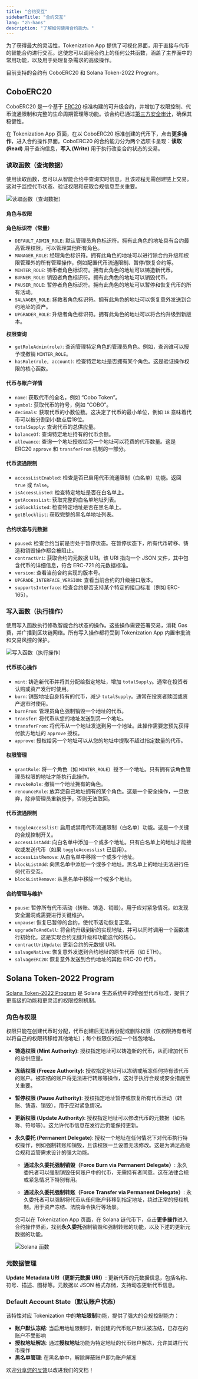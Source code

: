 ```yaml
---
title: "合约交互"
sidebarTitle: "合约交互"
lang: "zh-hans"
description: "了解如何使用合约能力。"
---
```


为了获得最大的灵活性，Tokenization App 提供了可视化界面，用于直接与代币的智能合约进行交互。这使您可以调用合约上的任何公共函数，涵盖了主界面中的常用功能，以及用于处理复杂需求的高级操作。

目前支持的合约有 CoboERC20 和 Solana Token-2022 Program。

## CoboERC20

CoboERC20 是一个基于 [ERC20](https://docs.openzeppelin.com/contracts/5.x/erc20) 标准构建的可升级合约，并增加了权限控制、代币流通限制和完整的生命周期管理等功能。该合约已通过[第三方安全审计](https://d.cobo.com/public/documents/blocksec_CoboTokenization_v1.0-signed.pdf)，确保其稳健性。

在 Tokenization App 页面，在以 CoboERC20 标准创建的代币下，点击**更多操作**，进入合约操作界面。CoboERC20 的合约能力分为两个选项卡呈现：**读取 (Read)** 用于查询信息，**写入 (Write)** 用于执行改变合约状态的交易。

### 读取函数（查询数据）

使用读取函数，您可以从智能合约中查询实时信息，且该过程无需创建链上交易。这对于监控代币状态、验证权限和获取合规信息至关重要。

<img src="/cn/images/portal-apps/tokenization/function-read.png" className="screenshot_modal" alt="读取函数（查询数据）"/>

#### 角色与权限
**角色标识符（常量）**
- `DEFAULT_ADMIN_ROLE`: 默认管理员角色标识符。拥有此角色的地址具有合约最高管理权限，可以管理其他所有角色。
- `MANAGER_ROLE`: 经理角色标识符。拥有此角色的地址可以进行除合约升级和权限管理外的所有管理操作，例如配置代币流通限制、暂停/恢复合约等。
- `MINTER_ROLE`: 铸币者角色标识符。拥有此角色的地址可以铸造新代币。
- `BURNER_ROLE`: 销毁者角色标识符。拥有此角色的地址可以销毁代币。
- `PAUSER_ROLE`: 暂停者角色标识符。拥有此角色的地址可以暂停和恢复代币的所有活动。
- `SALVAGER_ROLE`: 拯救者角色标识符。拥有此角色的地址可以恢复意外发送到合约地址的资产。
- `UPGRADER_ROLE`: 升级者角色标识符。拥有此角色的地址可以将合约升级到新版本。

**权限查询**
- `getRoleAdmin(role)`: 查询管理特定角色的管理员角色。例如，查询谁可以授予或撤销 `MINTER_ROLE`。
- `hasRole(role, account)`: 检查特定地址是否拥有某个角色。这是验证操作权限的核心函数。

#### 代币与账户详情
- `name`: 获取代币的全名，例如 “Cobo Token”。
- `symbol`: 获取代币的符号，例如 “COBO”。
- `decimals`: 获取代币的小数位数。这决定了代币的最小单位，例如 `18` 意味着代币可以被分割到小数点后18位。
- `totalSupply`: 查询代币的总供应量。
- `balanceOf`: 查询特定地址持有的代币余额。
- `allowance`: 查询一个地址授权给另一个地址可以花费的代币数量。这是 ERC20 `approve` 和 `transferFrom` 机制的一部分。

#### 代币流通限制
- `accessListEnabled`: 检查是否已启用代币流通限制（白名单）功能。返回 `true` 或 `false`。
- `isAccessListed`: 检查特定地址是否在白名单上。
- `getAccessList`: 获取完整的白名单地址列表。
- `isBlocklisted`: 检查特定地址是否在黑名单上。
- `getBlocklist`: 获取完整的黑名单地址列表。

#### 合约状态与元数据
- `paused`: 检查合约当前是否处于暂停状态。在暂停状态下，所有代币转移、铸造和销毁操作都会被阻止。
- `contractUri`: 获取合约的元数据 URI。该 URI 指向一个 JSON 文件，其中包含代币的详细信息，符合 ERC-721 的元数据标准。
- `version`: 查看当前合约实现的版本号。
- `UPGRADE_INTERFACE_VERSION`: 查看当前合约的升级接口版本。
- `supportsInterface`: 检查合约是否支持某个特定的接口标准（例如 ERC-165）。

### 写入函数（执行操作）

使用写入函数执行修改智能合约状态的操作。这些操作需要签署交易，消耗 Gas 费，并广播到区块链网络。所有写入操作都将受到 Tokenization App 内置审批流和交易风控的保护。

<img src="/cn/images/portal-apps/tokenization/function-write.png" className="screenshot_modal" alt="写入函数（执行操作）"/>

#### 代币核心操作
- `mint`: 铸造新代币并将其分配给指定地址，增加 `totalSupply`。通常在投资者认购或资产发行时使用。
- `burn`: 销毁地址自身持有的代币，减少 `totalSupply`。通常在投资者赎回或资产退市时使用。
- `burnFrom`: 管理员角色强制销毁一个地址的代币。
- `transfer`: 将代币从您的地址发送到另一个地址。
- `transferFrom`: 将代币从一个地址发送到另一个地址。此操作需要您预先获得付款方地址的 `approve` 授权。
- `approve`: 授权给另一个地址可以从您的地址中提取不超过指定数量的代币。

#### 权限管理
- `grantRole`: 将一个角色（如 `MINTER_ROLE`）授予一个地址。只有拥有该角色管理员权限的地址才能执行此操作。
- `revokeRole`: 撤销一个地址拥有的角色。
- `renounceRole`: 放弃您自己地址拥有的某个角色。这是一个安全操作，一旦放弃，除非管理员重新授予，否则无法取回。

#### 代币流通限制
- `toggleAccesslist`: 启用或禁用代币流通限制（白名单）功能。这是一个关键的合规控制开关。
- `accessListAdd`: 向白名单中添加一个或多个地址。只有白名单上的地址才能接收或发送代币（如果 `toggleAccesslist` 已启用）。
- `accessListRemove`: 从白名单中移除一个或多个地址。
- `blockListAdd`: 向黑名单中添加一个或多个地址。黑名单上的地址无法进行任何代币交互。
- `blockListRemove`: 从黑名单中移除一个或多个地址。

#### 合约管理与维护
- `pause`: 暂停所有代币活动（转账、铸造、销毁）。用于应对紧急情况，如发现安全漏洞或需要进行关键维护。
- `unpause`: 恢复已暂停的合约，使代币活动恢复正常。
- `upgradeToAndCall`: 将合约升级到新的实现地址，并可以同时调用一个函数进行初始化。这是实现合约无缝升级和功能迭代的核心。
- `contractUriUpdate`: 更新合约的元数据 URI。
- `salvageNative`: 恢复意外发送到合约地址的原生代币（如 ETH）。
- `salvageERC20`: 恢复意外发送到合约地址的其他 ERC-20 代币。

## Solana Token-2022 Program

[Solana Token-2022 Program](https://www.solana-program.com/docs/token-2022) 是 Solana 生态系统中的增强型代币标准，提供了更高级的功能和更灵活的权限控制机制。

### 角色与权限

权限只能在创建代币时分配，代币创建后无法再分配或删除权限（仅权限持有者可以将自己的权限转移给其他地址）；每个权限仅对应一个钱包地址。
- **铸造权限 (Mint Authority)**: 授权指定地址可以铸造新的代币，从而增加代币的总供应量。
- **冻结权限 (Freeze Authority)**: 授权指定地址可以冻结或解冻任何持有该代币的账户。被冻结的账户将无法进行转账等操作，这对于执行合规或安全措施至关重要。
- **暂停权限 (Pause Authority)**: 授权指定地址暂停或恢复所有代币活动（转账、铸造、销毁），用于应对紧急情况。
- **更新权限 (Update Authority)**: 授权指定地址可以修改代币的元数据（如名称、符号等）。这允许代币信息在发行后仍能保持更新。
- **永久委托 (Permanent Delegate)**: 授权一个地址在任何情况下对代币执行特权操作，例如强制转账和销毁，且该权限一旦设置无法修改。这是为满足高级合规和监管需求设计的强大功能。

    - **通过永久委托强制销毁（Force Burn via Permanent Delegate）**: 永久委托者可以强制销毁任何账户中的代币，无需持有者同意。这在法律合规或紧急情况下特别有用。

    - **通过永久委托强制转账（Force Transfer via Permanent Delegate）**: 永久委托者可以强制将代币从任何账户转移到指定地址，绕过正常的授权机制。用于资产冻结、法院命令执行等场景。

    <Note>您可以在 Tokenization App 页面，在 Solana 链代币下，点击**更多操作**进入合约操作界面，找到**永久委托**强制销毁和强制转账的功能，以及下述的更新元数据的功能。</Note>
    
    <img src="/cn/images/portal-apps/tokenization/functions-solana.png" className="screenshot_modal" alt="Solana 函数"/>

### 元数据管理

**Update Metadata URI（更新元数据 URI）**: 更新代币的元数据信息，包括名称、符号、描述、图标等。元数据以 JSON 格式存储，支持动态更新代币信息。

### Default Account State（默认账户状态）

该特性对应 Tokenization 中的**地址限制**功能，提供了强大的合规控制能力：

- **账户默认冻结**: 当启用地址限制时，新创建的代币账户默认被冻结，已存在的账户不受影响
- **授权地址解冻**: 通过**授权地址**功能为特定地址的代币账户解冻，允许其进行代币操作
- **黑名单管理**: 在黑名单中，解除屏蔽账户即为账户解冻

<Tip>欢迎[分享您的反馈](https://forms.zohopublic.com/cobo/form/DocumentFeedbackForm/formperma/QvLOhxJv1_JMsJ-1dleZ8Itb_7rzN-LtgvsDdxosoVI?referrername=manuals)以改进我们的文档！</Tip>
